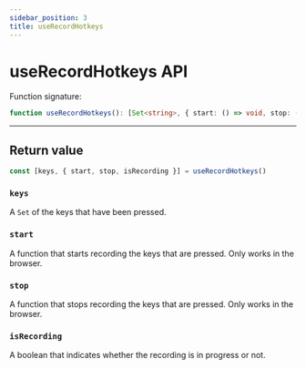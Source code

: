 ```yaml
---
sidebar_position: 3
title: useRecordHotkeys
---
```



# useRecordHotkeys API

Function signature:

```ts
function useRecordHotkeys(): [Set<string>, { start: () => void, stop: () => void, isRecording: boolean }]
```

***

## Return value

```ts
const [keys, { start, stop, isRecording }] = useRecordHotkeys()
```

### `keys`

A `Set` of the keys that have been pressed.

### `start`

A function that starts recording the keys that are pressed. Only works in the browser.

### `stop`

A function that stops recording the keys that are pressed. Only works in the browser.

### `isRecording`

A boolean that indicates whether the recording is in progress or not.

